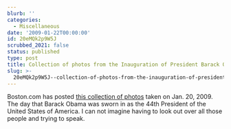 ```yaml
---
blurb: ''
categories:
  - Miscellaneous
date: '2009-01-22T00:00:00'
id: 20eMQk2p9W5J
scrubbed_2021: false
status: published
type: post
title: Collection of photos from the Inauguration of President Barack Obama
slug: >-
  20eMQk2p9W5J--collection-of-photos-from-the-inauguration-of-president-barack-obama
---
```


Boston.com has posted
[this collection of photos](http://www.boston.com/bigpicture/2009/01/the_inauguration_of_president.html)
taken on Jan. 20, 2009. The day that Barack Obama was sworn in as
the 44th President of the United States of America. I can not
imagine having to look out over all those people and trying to
speak.

